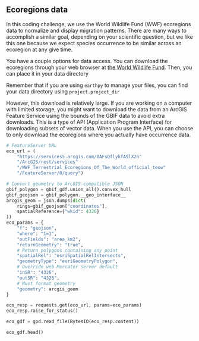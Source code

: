 ## Ecoregions data

In this coding challenge, we use the World Wildlife Fund (WWF) ecoregions data to normalize and display migration patterns. There are many ways to accomplish a similar goal, depending on your scientific question, but we like this one because we expect species occurrence to be similar across an ecoregion at any give time.

You have a couple options for data access. You can download the ecoregions through your web browser at [the World Wildlife Fund](https://www.worldwildlife.org/publications/terrestrial-ecoregions-of-the-world). Then, you can place it in your data directory

::: {.callout-info}
Remember that if you are using `earthpy` to manage your files, you can find your data directory using `project.project_dir`
:::

However, this download is relatively large. If you are working on a computer with limited storage, you might want to download the data from an ArcGIS Feature Service using the bounds of the GBIF data to avoid extra downloads. This is a type of API (Application Program Interface) for downloading subsets of vector data. When you use the API, you can choose to only download the ecoregions where you actually have occurrence data.

```python
# FeatureServer URL
eco_url = (
    "https://services5.arcgis.com/0AFsQflykfA9lXZn"
    "/ArcGIS/rest/services"
    "/WWF_Terrestrial_Ecoregions_Of_The_World_official_teow"
    "/FeatureServer/0/query")

# Convert geometry to ArcGIS-compatible JSON
gbif_polygon = gbif_gdf.union_all().convex_hull
gbif_geojson = gbif_polygon.__geo_interface__
arcgis_geom = json.dumps(dict(
    rings=gbif_geojson["coordinates"],
    spatialReference={"wkid": 4326}
))
eco_params = {
    "f": "geojson",
    "where": "1=1",
    "outFields": "area_km2",
    "returnGeometry": "true",
    # Return polygons containing any point
    "spatialRel": "esriSpatialRelIntersects",  
    "geometryType": "esriGeometryPolygon",
    # Override web Mercator server default
    "inSR": "4326",
    "outSR": "4326",
    # Must format geometry
    "geometry": arcgis_geom
}

eco_resp = requests.get(eco_url, params=eco_params)
eco_resp.raise_for_status()

eco_gdf = gpd.read_file(BytesIO(eco_resp.content))

eco_gdf.head()
```
